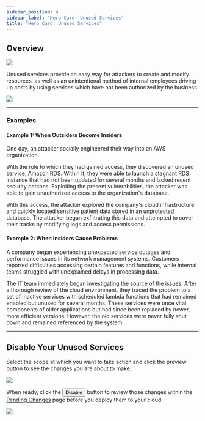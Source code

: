 ```yaml
---
sidebar_position: 4
sidebar_label: "Hero Card: Unused Services"
title: "Hero Card: Unused Services"
---
```




## Overview

<img className="noborder" src="/svg/cpf/intro-to-services/services.svg"></img>

Unused services provide an easy way for attackers to create and modify resources, as well as an unintentional method of internal employees driving up costs by using services which have not been authorized by the business. 

<img src="/img/cpf/permissions-firewall/services/hero-cards/37F92706-BBAD-4A37-95D1-F75BBA038037.png"></img>

---

### Examples

<div className="tabwrapper">
<Tabs>
<TabItem value="Example 1: When Outsiders Become Insiders" label="Example 1: When Outsiders Become Insiders"> 
<h4 className="tabheader hiddenheader">Example 1: When Outsiders Become Insiders</h4>

One day, an attacker socially engineered their way into an AWS organization. 

With the role to which they had gained access, they discovered an unused service, Amazon RDS. Within it, they were able to launch a stagnant RDS instance that had not been updated for several months and lacked recent security patches. Exploiting the present vulnerabilities, the attacker was able to gain unauthorized access to the organization's database.

With this access, the attacker explored the company's cloud infrastructure and quickly located sensitive patient data stored in an unprotected database. The attacker began exfiltrating this data and attempted to cover their tracks by modifying logs and access permissions.

</TabItem>
<TabItem value="Example 2: When Insiders Cause Problems" label="Example 2: When Insiders Cause Problems"> 
<h4 className="tabheader hiddenheader">Example 2: When Insiders Cause Problems</h4>

A company began experiencing unexpected service outages and performance issues in its network management systems. Customers reported difficulties accessing certain features and functions, while internal teams struggled with unexplained delays in processing data.

The IT team immediately began investigating the source of the issues. After a thorough review of the cloud environment, they traced the problem to a set of inactive services with scheduled lambda functions that had remained enabled but unused for several months. These services were once vital components of older applications but had since been replaced by newer, more efficient versions. However, the old services were never fully shut down and remained referenced by the system. 

</TabItem>
</Tabs>
</div>

---

## Disable Your Unused Services 

Select the scope at which you want to take action and click the preview button to see the changes you are about to make:

<img src="/img/cpf/permissions-firewall/services/hero-cards/18E9A668-6B0B-4281-805F-379502D3A0D2.png"></img>

When ready, click the <button className="cpfgreenbutton">Disable</button> button to review those changes within the <a href="/cpf/permissions-firewall/pending-changes/pending-changes-intro">Pending Changes</a> page before you deploy them to your cloud:

<img src="/img/cpf/permissions-firewall/services/hero-cards/9954B820-EB28-4C16-B02B-A30E5F51DAC8.png"></img>